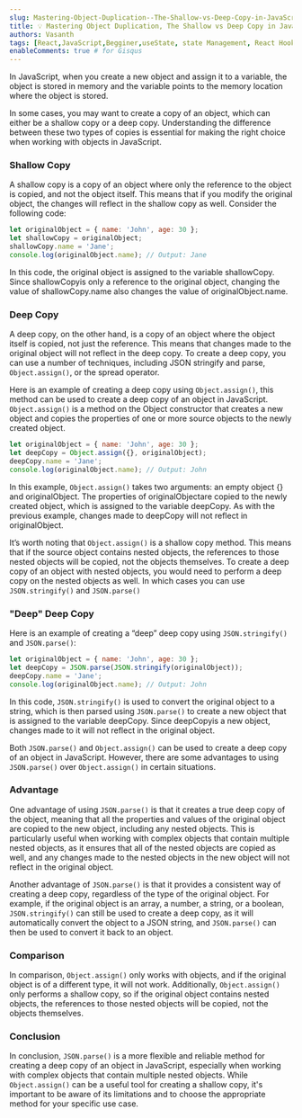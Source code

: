 ```yaml
---
slug: Mastering-Object-Duplication--The-Shallow-vs-Deep-Copy-in-JavaScript
title: 💡 Mastering Object Duplication, The Shallow vs Deep Copy in JavaScript 🔍
authors: Vasanth
tags: [React,JavaScript,Begginer,useState, state Management, React Hooks]
enableComments: true # for Gisqus
---
```



In JavaScript, when you create a new object and assign it to a variable, the object is stored in memory and the variable points to the memory location where the object is stored. 
<!--truncate-->
In some cases, you may want to create a copy of an object, which can either be a shallow copy or a deep copy. Understanding the difference between these two types of copies is essential for making the right choice when working with objects in JavaScript.



### Shallow Copy
A shallow copy is a copy of an object where only the reference to the object is copied, and not the object itself. This means that if you modify the original object, the changes will reflect in the shallow copy as well. Consider the following code:

```jsx
let originalObject = { name: 'John', age: 30 };
let shallowCopy = originalObject;
shallowCopy.name = 'Jane';
console.log(originalObject.name); // Output: Jane
```

In this code, the original object is assigned to the variable shallowCopy. Since shallowCopyis only a reference to the original object, changing the value of shallowCopy.name also changes the value of originalObject.name.

### Deep Copy
A deep copy, on the other hand, is a copy of an object where the object itself is copied, not just the reference. This means that changes made to the original object will not reflect in the deep copy. To create a deep copy, you can use a number of techniques, including JSON stringify and parse, `Object.assign()`, or the spread operator.

Here is an example of creating a deep copy using `Object.assign()`, this method can be used to create a deep copy of an object in JavaScript. `Object.assign()` is a method on the Object constructor that creates a new object and copies the properties of one or more source objects to the newly created object.

```jsx
let originalObject = { name: 'John', age: 30 };
let deepCopy = Object.assign({}, originalObject);
deepCopy.name = 'Jane';
console.log(originalObject.name); // Output: John
```

In this example, `Object.assign()` takes two arguments: an empty object {} and originalObject. The properties of originalObjectare copied to the newly created object, which is assigned to the variable deepCopy. As with the previous example, changes made to deepCopy will not reflect in originalObject.

It’s worth noting that `Object.assign()` is a shallow copy method. This means that if the source object contains nested objects, the references to those nested objects will be copied, not the objects themselves. To create a deep copy of an object with nested objects, you would need to perform a deep copy on the nested objects as well. In which cases you can use `JSON.stringify()` and `JSON.parse()`

### "Deep" Deep Copy

Here is an example of creating a “deep” deep copy using `JSON.stringify()` and `JSON.parse()`:

```jsx
let originalObject = { name: 'John', age: 30 };
let deepCopy = JSON.parse(JSON.stringify(originalObject));
deepCopy.name = 'Jane';
console.log(originalObject.name); // Output: John
```

In this code, `JSON.stringify()` is used to convert the original object to a string, which is then parsed using `JSON.parse()` to create a new object that is assigned to the variable deepCopy. Since deepCopyis a new object, changes made to it will not reflect in the original object.

Both `JSON.parse()` and `Object.assign()` can be used to create a deep copy of an object in JavaScript. However, there are some advantages to using `JSON.parse()` over `Object.assign()` in certain situations.

### Advantage

One advantage of using `JSON.parse()` is that it creates a true deep copy of the object, meaning that all the properties and values of the original object are copied to the new object, including any nested objects. This is particularly useful when working with complex objects that contain multiple nested objects, as it ensures that all of the nested objects are copied as well, and any changes made to the nested objects in the new object will not reflect in the original object.

Another advantage of `JSON.parse()` is that it provides a consistent way of creating a deep copy, regardless of the type of the original object. For example, if the original object is an array, a number, a string, or a boolean, `JSON.stringify()` can still be used to create a deep copy, as it will automatically convert the object to a JSON string, and `JSON.parse()` can then be used to convert it back to an object.

### Comparison

In comparison, ``Object.assign()`` only works with objects, and if the original object is of a different type, it will not work. Additionally, `Object.assign()` only performs a shallow copy, so if the original object contains nested objects, the references to those nested objects will be copied, not the objects themselves.


### Conclusion
In conclusion, ``JSON.parse()`` is a more flexible and reliable method for creating a deep copy of an object in JavaScript, especially when working with complex objects that contain multiple nested objects. While `Object.assign()` can be a useful tool for creating a shallow copy, it's important to be aware of its limitations and to choose the appropriate method for your specific use case.


